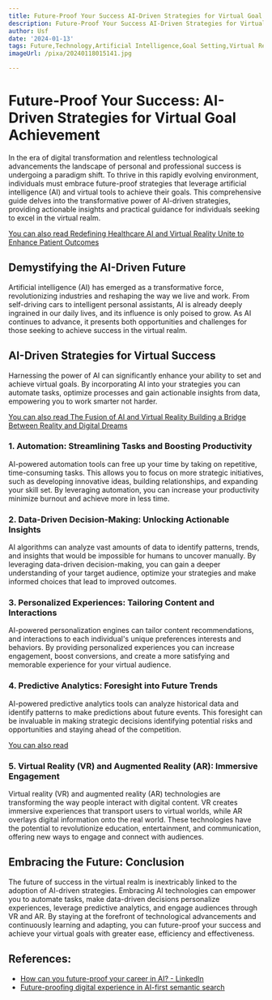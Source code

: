 ```yaml
---
title: Future-Proof Your Success AI-Driven Strategies for Virtual Goal Achievement
description: Future-Proof Your Success AI-Driven Strategies for Virtual Goal Achievement
author: Usf
date: '2024-01-13'
tags: Future,Technology,Artificial Intelligence,Goal Setting,Virtual Reality,Business,Success
imageUrl: /pixa/20240118015141.jpg

---
```

#  Future-Proof Your Success: AI-Driven Strategies for Virtual Goal Achievement

In the era of digital transformation and relentless technological advancements  the landscape of personal and professional success is undergoing a paradigm  shift. To thrive in this rapidly  evolving environment, individuals must embrace future-proof strategies that leverage artificial intelligence (AI) and virtual  tools to achieve their goals. This comprehensive guide delves  into the transformative power of AI-driven strategies, providing actionable insights and practical guidance for individuals seeking to excel in the virtual realm.

[You can also read  Redefining Healthcare AI and  Virtual Reality Unite to Enhance Patient Outcomes](Redefining%20Healthcare%20AI%20and%20Virtual%20Reality%20Unite%20to%20Enhance%20Patient%20Outcomes)


## Demystifying the AI-Driven Future

Artificial intelligence (AI) has emerged as a  transformative force,  revolutionizing industries and reshaping the way  we live and work. From self-driving cars to intelligent personal assistants, AI is already deeply ingrained in our daily lives, and its influence is only poised to grow. As AI continues to  advance, it presents both opportunities and challenges for those seeking to achieve  success in the virtual realm.

## AI-Driven Strategies for Virtual Success

Harnessing the power of  AI can significantly enhance your  ability to set and achieve virtual goals. By incorporating  AI into your strategies you  can automate tasks, optimize processes  and gain actionable insights from data, empowering you to work smarter not harder.

[You can also read The Fusion of AI and Virtual Reality Building a Bridge Between Reality and Digital Dreams](The%20Fusion%20of%20AI%20and%20Virtual%20Reality%20Building%20a%20Bridge%20Between%20Reality%20and%20Digital%20Dreams)


### 1. Automation: Streamlining Tasks and Boosting Productivity

AI-powered automation tools can free up  your time by taking on repetitive, time-consuming  tasks. This  allows you to focus on more strategic initiatives, such as developing  innovative ideas, building relationships, and expanding your skill set. By leveraging automation, you can increase your productivity  minimize burnout and achieve more in less time.

###  2. Data-Driven Decision-Making: Unlocking Actionable  Insights

AI algorithms can analyze vast amounts of data to identify patterns,  trends, and insights that  would be impossible for humans to uncover manually. By leveraging data-driven decision-making, you  can gain a deeper understanding of your target audience, optimize your strategies and make informed choices that lead to improved outcomes.

###  3. Personalized Experiences: Tailoring Content and Interactions

AI-powered  personalization engines can tailor content recommendations, and interactions to each individual's unique preferences interests and behaviors. By providing personalized  experiences you can increase engagement, boost conversions, and create a more  satisfying and  memorable experience for your virtual  audience.

### 4. Predictive Analytics: Foresight into Future Trends

AI-powered predictive analytics  tools can analyze historical data and identify patterns to make predictions about future events. This foresight can be invaluable in making strategic decisions identifying potential risks and opportunities and staying  ahead  of the competition.

[You can also read ]()


### 5. Virtual Reality (VR) and Augmented Reality (AR): Immersive Engagement

Virtual reality (VR) and augmented reality (AR) technologies are transforming  the way people interact with digital content. VR creates immersive experiences that transport users to  virtual worlds, while AR overlays  digital information onto the  real world. These technologies have the potential to revolutionize education, entertainment, and communication, offering new ways to  engage and connect with audiences.

## Embracing the Future: Conclusion

The future  of  success in the virtual realm is inextricably linked to the adoption of AI-driven strategies. Embracing AI  technologies  can empower you to  automate tasks, make data-driven  decisions personalize experiences, leverage predictive analytics,  and engage audiences through  VR and AR. By staying  at the forefront of technological advancements and  continuously learning and  adapting, you  can  future-proof your success and achieve your virtual goals with greater ease,  efficiency and effectiveness.

## References:
- [How can you future-proof your career in AI? - LinkedIn](https://www.linkedin.com/advice/3/how-can-you-future-proof-your-career-ai-byahe)
- [Future-proofing digital experience in AI-first semantic search](https://searchengineland.com/future-proofing-digital-experience-ai-first-semantic-search-432949)

